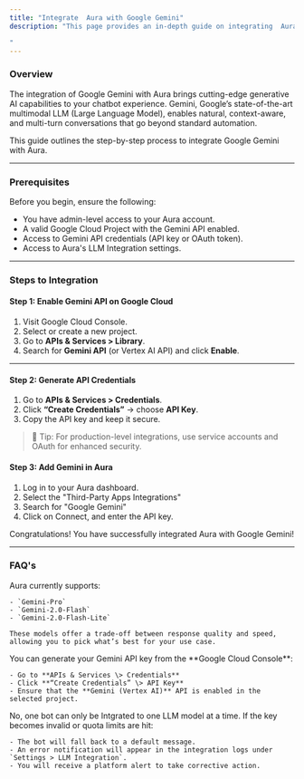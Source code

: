 ```yaml
---
title: "Integrate  Aura with Google Gemini"
description: "This page provides an in-depth guide on integrating  Aura with Google Gemini.

"
---
```


### **Overview**

The integration of Google Gemini with  Aura brings cutting-edge generative AI capabilities to your chatbot experience. Gemini, Google’s state-of-the-art multimodal LLM (Large Language Model), enables natural, context-aware, and multi-turn conversations that go beyond standard automation.

This guide outlines the step-by-step process to integrate Google Gemini with  Aura.

---

### **Prerequisites**

Before you begin, ensure the following:

- You have admin-level access to your  Aura account.
- A valid Google Cloud Project with the Gemini API enabled.
- Access to Gemini API credentials (API key or OAuth token).
- Access to  Aura's LLM Integration settings.

---

### **Steps to Integration**

#### **Step 1: Enable Gemini API on Google Cloud**

1. Visit Google Cloud Console.
2. Select or create a new project.
3. Go to **APIs & Services \> Library**.
4. Search for **Gemini API** (or Vertex AI API) and click **Enable**.

---

#### **Step 2: Generate API Credentials**

1. Go to **APIs & Services \> Credentials**.
2. Click **“Create Credentials”** → choose **API Key**.
3. Copy the API key and keep it secure.

> 🔐 Tip: For production-level integrations, use service accounts and OAuth for enhanced security.

#### **Step 3: Add Gemini in  Aura**

1. Log in to your  Aura dashboard.
2. Select the "Third-Party Apps Integrations"
3. Search for "Google Gemini"
4. Click on Connect, and enter the API key.

Congratulations\! You have successfully integrated  Aura with Google Gemini\!

---

### **FAQ's**

<AccordionGroup>
  <Accordion title="Which Gemini models are supported in  Aura?">
     Aura currently supports:

    - `Gemini-Pro`
    - `Gemini-2.0-Flash`
    - `Gemini-2.0-Flash-Lite`

    These models offer a trade-off between response quality and speed, allowing you to pick what’s best for your use case.
  </Accordion>
  <Accordion title="Where can I get the API key for gemini integration?">
    You can generate your Gemini API key from the **Google Cloud Console**:

    - Go to **APIs & Services \> Credentials**
    - Click **“Create Credentials” \> API Key**
    - Ensure that the **Gemini (Vertex AI)** API is enabled in the selected project.
  </Accordion>
  <Accordion title="Can I use both OpenAI and Gemini models in one  Aura account?">
    No, one bot can only be Intgrated to one LLM model at a time.
  </Accordion>
  <Accordion title="What happens if my API key gets invalid or quota is exceeded?">
    If the key becomes invalid or quota limits are hit:

    - The bot will fall back to a default message.
    - An error notification will appear in the integration logs under `Settings > LLM Integration`.
    - You will receive a platform alert to take corrective action.
  </Accordion>
</AccordionGroup>

 